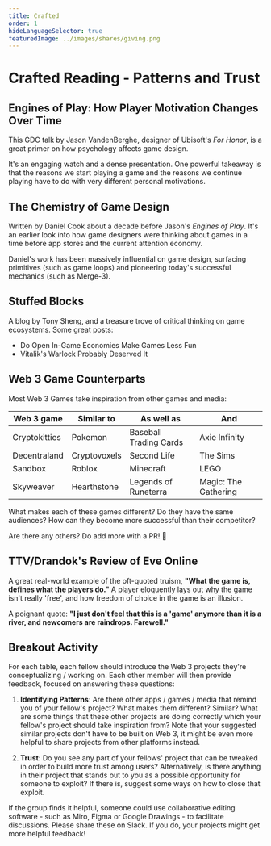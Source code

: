 ```yaml
---
title: Crafted
order: 1
hideLanguageSelector: true
featuredImage: ../images/shares/giving.png
---
```


# Crafted Reading - Patterns and Trust

## <Link to="https://www.gdcvault.com/play/1023329/Engines-of-Play-How-Player">Engines of Play: How Player Motivation Changes Over Time</Link>

This GDC talk by <Link to="https://twitter.com/the_darklorde">Jason VandenBerghe</Link>, designer of Ubisoft's _For Honor_, is a great primer on how psychology affects game design. 

It's an engaging watch and a dense presentation. One powerful takeaway is that the reasons we start playing a game and the reasons we continue playing have to do with very different personal motivations.

## <Link to="https://www.gamasutra.com/view/feature/129948/the_chemistry_of_game_design.php?page=1">The Chemistry of Game Design</Link>

Written by <Link to="https://twitter.com/danctheduck">Daniel Cook</Link> about a decade before Jason's _Engines of Play_. It's an earlier look into how game designers were thinking about games in a time before app stores and the current attention economy. 

Daniel's work has been massively influential on game design, surfacing primitives (such as game loops) and pioneering today's successful mechanics (such as Merge-3).

## <Link to="https://tonysheng.substack.com/">Stuffed Blocks</Link>

A blog by Tony Sheng, and a treasure trove of critical thinking on game ecosystems. Some great posts: 

* <Link to="https://tonysheng.substack.com/p/game-economies">Do Open In-Game Economies Make Games Less Fun</Link>
* <Link to="https://tonysheng.substack.com/p/vitaliks-warlock-probably-deserved">Vitalik's Warlock Probably Deserved It</Link>

## Web 3 Game Counterparts

Most Web 3 Games take inspiration from other games and media:

Web 3 game | Similar to  | As well as | And |
----- | --------        | -------      |  ----- |
Cryptokitties | Pokemon | Baseball Trading Cards | Axie Infinity
Decentraland | Cryptovoxels | Second Life | The Sims
Sandbox | Roblox | Minecraft | LEGO
Skyweaver | Hearthstone | Legends of Runeterra | Magic: The Gathering

What makes each of these games different? Do they have the same audiences? How can they become more successful than their competitor?

Are there any others? Do add more with a PR! 📝

## <Link to="https://steamcommunity.com/profiles/76561198024087514/recommended/8500/">TTV/Drandok's Review of Eve Online</Link>

A great real-world example of the oft-quoted truism, **"What the game is, defines what the players do."** A player eloquently lays out why the game isn't really 'free', and how freedom of choice in the game is an illusion.

A poignant quote: **"I just don't feel that this is a 'game' anymore than it is a river, and newcomers are raindrops. Farewell."**

## Breakout Activity

For each table, each fellow should introduce the Web 3 projects they're conceptualizing / working on. Each other member will then provide feedback, focused on answering these questions: 

1. **Identifying Patterns**: Are there other apps / games / media that remind you of your fellow's project? What makes them different? Similar? What are some things that these other projects are doing correctly which your fellow's project should take inspiration from? Note that your suggested similar projects don't have to be built on Web 3, it might be even more helpful to share projects from other platforms instead.

2. **Trust**: Do you see any part of your fellows' project that can be tweaked in order to build more trust among users? Alternatively, is there anything in their project that stands out to you as a possible opportunity for someone to exploit? If there is, suggest some ways on how to close that exploit.

If the group finds it helpful, someone could use collaborative editing software - such as Miro, Figma or Google Drawings - to facilitate discussions. Please share these on Slack. If you do, your projects might get more helpful feedback!